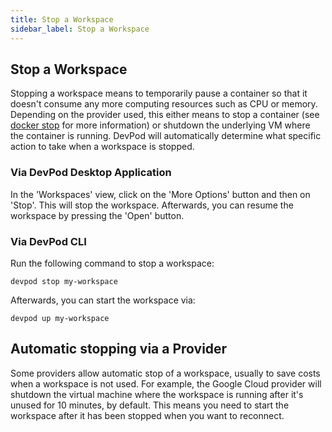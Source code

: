 ```yaml
---
title: Stop a Workspace
sidebar_label: Stop a Workspace
---
```


## Stop a Workspace

Stopping a workspace means to temporarily pause a container so that it doesn't consume any more computing resources such as CPU or memory.
Depending on the provider used, this either means to stop a container (see [docker stop](https://docs.docker.com/engine/reference/commandline/stop/) for more information)
or shutdown the underlying VM where the container is running.
DevPod will automatically determine what specific action to take when a workspace is stopped.

### Via DevPod Desktop Application

In the 'Workspaces' view, click on the 'More Options' button and then on 'Stop'. This will stop the workspace. Afterwards, you can resume the workspace by pressing the 'Open' button.

### Via DevPod CLI

Run the following command to stop a workspace:
```
devpod stop my-workspace
```

Afterwards, you can start the workspace via:
```
devpod up my-workspace
```

## Automatic stopping via a Provider

Some providers allow automatic stop of a workspace, usually to save costs when a workspace is not used.
For example, the Google Cloud provider will shutdown the virtual machine where the workspace is running after it's unused for 10 minutes, by default.
This means you need to start the workspace after it has been stopped when you want to reconnect.
